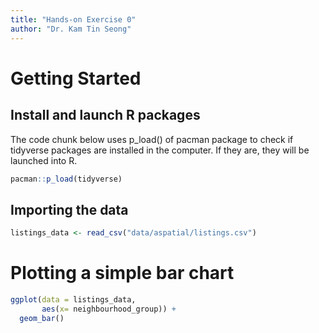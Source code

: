 ```yaml
---
title: "Hands-on Exercise 0"
author: "Dr. Kam Tin Seong"
---
```


# Getting Started

## Install and launch R packages

The code chunk below uses p_load() of pacman package to check if tidyverse packages are installed in the computer. If they are, they will be launched into R.

```r
pacman::p_load(tidyverse)
```

## Importing the data

```r
listings_data <- read_csv("data/aspatial/listings.csv")

```

# Plotting a simple bar chart

```r
ggplot(data = listings_data, 
       aes(x= neighbourhood_group)) + 
  geom_bar()
```
